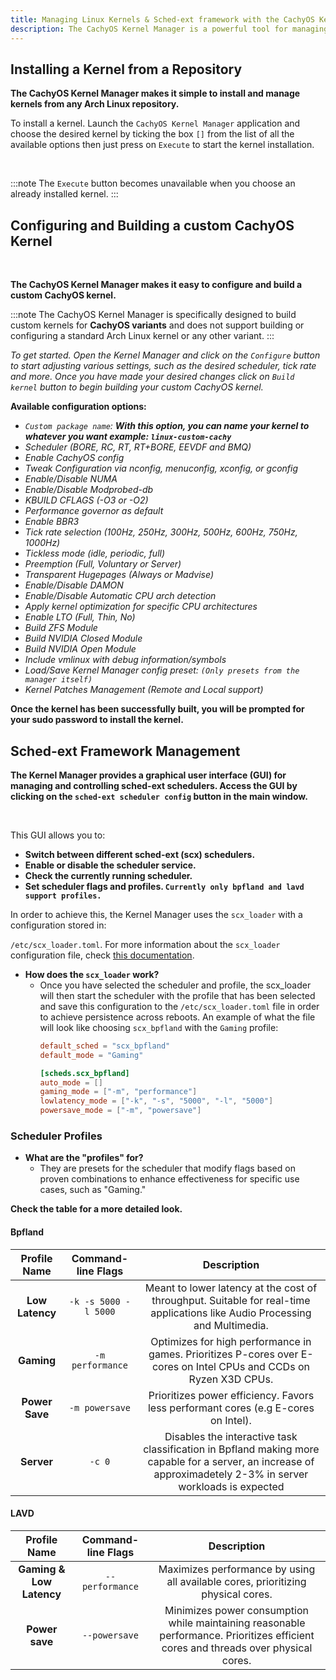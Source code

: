 ```yaml
---
title: Managing Linux Kernels & Sched-ext framework with the CachyOS Kernel Manager
description: The CachyOS Kernel Manager is a powerful tool for managing kernels, allowing users to easily install or build custom kernels with ease.
---
```



Installing a Kernel from a Repository
---------------------------------------

**The CachyOS Kernel Manager makes it simple to install and manage kernels from any Arch Linux repository.**

To install a kernel. Launch the `CachyOS Kernel Manager` application and choose the desired kernel by ticking the box `[]` from the list of all the available options then just press on `Execute` to start the kernel installation.

<br />
<ImageComponent imgsrc={import('~/assets/images/cachyos-km1.png')} />

:::note
The `Execute` button becomes unavailable when you choose an already installed kernel.
:::

Configuring and Building a custom CachyOS Kernel
---------------------------------

<br />
<ImageComponent imgsrc={import('~/assets/images/cachyos-km2.png')} />

**The CachyOS Kernel Manager makes it easy to configure and build a custom CachyOS kernel.**

:::note
The CachyOS Kernel Manager is specifically designed to build custom kernels for **CachyOS variants** and does not support building or configuring a standard Arch Linux kernel or any other variant.
:::

*To get started. Open the Kernel Manager and click on the `Configure` button to start adjusting various settings, such as the desired scheduler, tick rate and more. Once you have made your desired changes click on `Build kernel` button to begin building your custom CachyOS kernel.*

**Available configuration options:**

* *`Custom package name`: **With this option, you can name your kernel to whatever you want example: `linux-custom-cachy`***
* *Scheduler (BORE, RC, RT, RT+BORE, EEVDF and BMQ)*
* *Enable CachyOS config*
* *Tweak Configuration via nconfig, menuconfig, xconfig, or gconfig*
* *Enable/Disable NUMA*
* *Enable/Disable Modprobed-db*
* *KBUILD CFLAGS (-O3 or -O2)*
* *Performance governor as default*
* *Enable BBR3*
* *Tick rate selection (100Hz, 250Hz, 300Hz, 500Hz, 600Hz, 750Hz, 1000Hz)*
* *Tickless mode (idle, periodic, full)*
* *Preemption (Full, Voluntary or Server)*
* *Transparent Hugepages (Always or Madvise)*
* *Enable/Disable DAMON*
* *Enable/Disable Automatic CPU arch detection*
* *Apply kernel optimization for specific CPU architectures*
* *Enable LTO (Full, Thin, No)*
* *Build ZFS Module*
* *Build NVIDIA Closed Module*
* *Build NVIDIA Open Module*
* *Include vmlinux with debug information/symbols*
* *Load/Save Kernel Manager config preset: `(Only presets from the manager itself)`*
* *Kernel Patches Management (Remote and Local support)*

**Once the kernel has been successfully built, you will be prompted for your sudo password to install the kernel.**

## Sched-ext Framework Management

**The Kernel Manager provides a graphical user interface (GUI) for managing and controlling sched-ext schedulers. Access the GUI by clicking on the `sched-ext scheduler config` button in the main window.**

<br />
<ImageComponent imgsrc={import('~/assets/images/cachyos-km3.png')} />

This GUI allows you to:

- **Switch between different sched-ext (scx) schedulers.**
- **Enable or disable the scheduler service.**
- **Check the currently running scheduler.**
- **Set scheduler flags and profiles.  `Currently only bpfland and lavd support profiles.`**

In order to achieve this, the Kernel Manager uses the `scx_loader` with a configuration stored in:

`/etc/scx_loader.toml`.  For more information about the `scx_loader` configuration file, check [this documentation](https://github.com/sched-ext/scx/blob/main/rust/scx_loader/configuration.md).

- **How does the `scx_loader` work?**
    - Once you have selected the scheduler and profile, the scx_loader will then start the scheduler with the profile that has been selected and save this configuration to the `/etc/scx_loader.toml` file in order to achieve persistence across reboots. An example of what the file will look like choosing `scx_bpfland` with the `Gaming` profile:
        ```toml
        default_sched = "scx_bpfland"
        default_mode = "Gaming"

        [scheds.scx_bpfland]
        auto_mode = []
        gaming_mode = ["-m", "performance"]
        lowlatency_mode = ["-k", "-s", "5000", "-l", "5000"]
        powersave_mode = ["-m", "powersave"]
        ```

### Scheduler Profiles

- **What are the "profiles" for?**
  - They are presets for the scheduler that modify flags based on proven combinations to enhance effectiveness for specific use cases, such as "Gaming."

**Check the table for a more detailed look.**

#### Bpfland

|   Profile Name  	|  Command-line Flags  	|                                                         Description                                                         	|
|:---------------:	|:--------------------:	|:---------------------------------------------------------------------------------------------------------------------------:	|
| **Low Latency** 	| `-k -s 5000 -l 5000` 	| Meant to lower latency at the cost of throughput. Suitable for real-time applications like Audio Processing and Multimedia. 	|
| **Gaming**      	| `-m performance`  	| Optimizes for high performance in games. Prioritizes P-cores over E-cores on Intel CPUs and CCDs on Ryzen X3D CPUs.         	|
| **Power Save**  	| `-m powersave`       	| Prioritizes power efficiency. Favors less performant cores (e.g E-cores on Intel).                                          	|
| **Server**        | `-c 0`                | Disables the interactive task classification in Bpfland making more capable for a server, an increase of approximadetely 2-3% in server workloads is expected

#### LAVD

|       Profile Name       	| Command-line Flags 	|                                                             Description                                                            	|
|:------------------------:	|:------------------:	|:----------------------------------------------------------------------------------------------------------------------------------:	|
| **Gaming & Low Latency** 	|   `--performance`  	| Maximizes performance by using all available cores, prioritizing physical cores.                                                   	|
|      **Power save**      	|    `--powersave`   	| Minimizes power consumption while maintaining reasonable performance. Prioritizes efficient cores and threads over physical cores. 	|
